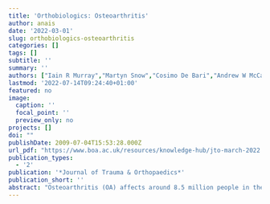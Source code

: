 ```yaml
---
title: 'Orthobiologics: Osteoarthritis'
author: anais
date: '2022-03-01'
slug: orthobiologics-osteoarthritis
categories: []
tags: []
subtitle: ''
summary: ''
authors: ["Iain R Murray","Martyn Snow","Cosimo De Bari","Andrew W McCaskie"]
lastmod: '2022-07-14T09:24:40+01:00'
featured: no
image:
  caption: ''
  focal_point: ''
  preview_only: no
projects: []
doi: ""
publishDate: 2009-07-04T15:53:28.000Z
url_pdf: "https://www.boa.ac.uk/resources/knowledge-hub/jto-march-2022.html"
publication_types:
  - '2'
publication: '*Journal of Trauma & Orthopaedics*'
publication_short: ''
abstract: "Osteoarthritis (OA) affects around 8.5 million people in the UK alone and the success of treating end-stage disease with joint replacement is well known. The treatment of osteoarthritis at earlier stages is less clear and represents an important area of global unmet clinical need. Around half of the 8.5 million people with OA in the UK are between 45-65 years of age, in whom knee replacement is known to have a higher risk of failure, with around 33% of primaries performed between the ages of 50 and 55 requiring revision." 
---
```

